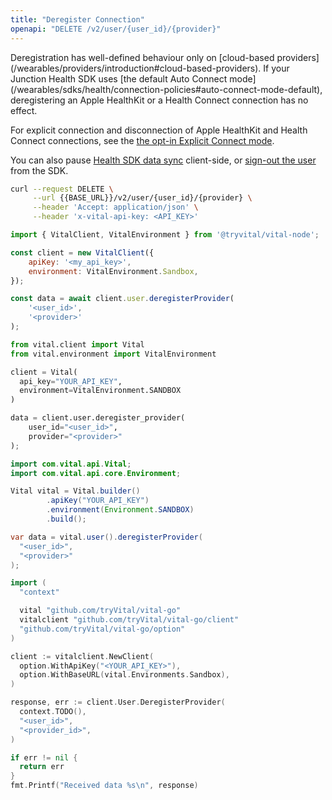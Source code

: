```yaml
---
title: "Deregister Connection"
openapi: "DELETE /v2/user/{user_id}/{provider}"
---
```


<Note>
Deregistration has well-defined behaviour only on [cloud-based providers](/wearables/providers/introduction#cloud-based-providers).
</Note>

<Warning>
If your Junction Health SDK uses [the default Auto Connect mode](/wearables/sdks/health/connection-policies#auto-connect-mode-default),
deregistering an Apple HealthKit or a Health Connect connection has no effect.

For explicit connection and disconnection of Apple HealthKit and Health Connect connections, see the [the opt-in Explicit Connect mode](/wearables/sdks/health/connection-policies#auto-connect-mode-default).

You can also pause [Health SDK data sync](/wearables/sdks/vital-health#pausing-data-synchronization) client-side, or
[sign-out the user](/wearables/sdks/vital-core#reset-the-sdk-sign-out) from the SDK.
</Warning>

<RequestExample>

```bash cURL
curl --request DELETE \
     --url {{BASE_URL}}/v2/user/{user_id}/{provider} \
     --header 'Accept: application/json' \
     --header 'x-vital-api-key: <API_KEY>'
```

```javascript Node
import { VitalClient, VitalEnvironment } from '@tryvital/vital-node';

const client = new VitalClient({
    apiKey: '<my_api_key>',
    environment: VitalEnvironment.Sandbox,
});

const data = await client.user.deregisterProvider(
    '<user_id>',
    '<provider>'
);
```

```python Python
from vital.client import Vital
from vital.environment import VitalEnvironment

client = Vital(
  api_key="YOUR_API_KEY",
  environment=VitalEnvironment.SANDBOX
)

data = client.user.deregister_provider(
    user_id="<user_id>",
    provider="<provider>"
);
```

```java Java
import com.vital.api.Vital;
import com.vital.api.core.Environment;

Vital vital = Vital.builder()
        .apiKey("YOUR_API_KEY")
        .environment(Environment.SANDBOX)
        .build();

var data = vital.user().deregisterProvider(
  "<user_id>",
  "<provider>"
);
```

```go Go
import (
  "context"

  vital "github.com/tryVital/vital-go"
  vitalclient "github.com/tryVital/vital-go/client"
  "github.com/tryVital/vital-go/option"
)

client := vitalclient.NewClient(
  option.WithApiKey("<YOUR_API_KEY>"),
  option.WithBaseURL(vital.Environments.Sandbox),
)

response, err := client.User.DeregisterProvider(
  context.TODO(), 
  "<user_id>",
  "<provider_id>",
)

if err != nil {
  return err
}
fmt.Printf("Received data %s\n", response)
```


</RequestExample>
